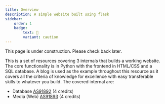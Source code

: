 ```yaml
---
title: Overview
description: A simple website built using flask
sidebar:
    order: 1
    badge:
        text: 🚧
        variant: caution
---
```


This page is under construction. Please check back later.

This is a set of resources covering 3 internals that builds a working website. The core functionality is in Python with the frontend in HTML/CSS and a SQL database. A blog is used as the example throughout this resource as it covers all the criteria of knowledge for excellence with easy transferable skills to whatever you build. The covered internal are:

- Database [AS91892](https://www.nzqa.govt.nz/nqfdocs/ncea-resource/achievements/2019/as91892.pdf) (4 credits)
- Media (Web) [AS91893](https://www.nzqa.govt.nz/nqfdocs/ncea-resource/achievements/2019/as91893.pdf) (4 credits)